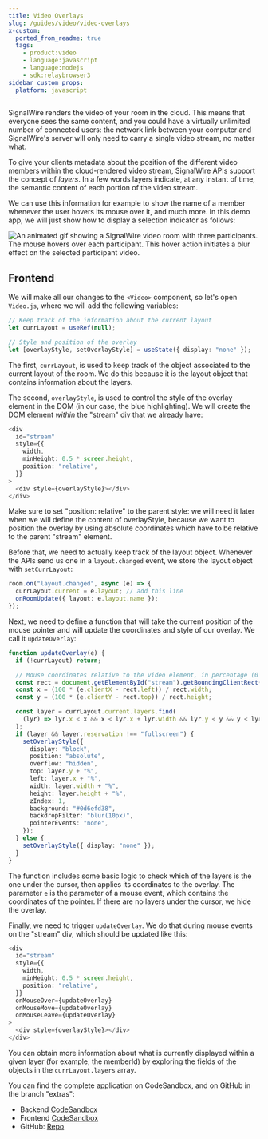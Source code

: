 ```yaml
---
title: Video Overlays
slug: /guides/video/video-overlays
x-custom:
  ported_from_readme: true
  tags:
    - product:video
    - language:javascript
    - language:nodejs
    - sdk:relaybrowser3
sidebar_custom_props:
  platform: javascript
---
```


SignalWire renders the video of your room in the cloud. This means that everyone sees the same content, and you could have a virtually unlimited number of connected users: the network link between your computer and SignalWire's server will only need to carry a single video stream, no matter what.

To give your clients metadata about the position of the different video members within the cloud-rendered video stream, SignalWire APIs support the concept of _layers_. In a few words layers indicate, at any instant of time, the semantic content of each portion of the video stream.

We can use this information for example to show the name of a member whenever the user hovers its mouse over it, and much more. In this demo app, we will just show how to display a selection indicator as follows:

<img src="https://i.ibb.co/zbPncdc/selection.gif" alt="An animated gif showing a SignalWire video room with three participants. The mouse hovers over each participant. This hover action initiates a blur effect on the selected participant video." border="0" />

## Frontend

We will make all our changes to the `<Video>` component, so let's open `Video.js`, where we will add the following variables:

```typescript
// Keep track of the information about the current layout
let currLayout = useRef(null);

// Style and position of the overlay
let [overlayStyle, setOverlayStyle] = useState({ display: "none" });
```

The first, `currLayout`, is used to keep track of the object associated to the current layout of the room. We do this because it is the layout object that contains information about the layers.

The second, `overlayStyle`, is used to control the style of the overlay element in the DOM (in our case, the blue highlighting). We will create the DOM element _within_ the "stream" div that we already have:

```typescript
<div
  id="stream"
  style={{
    width,
    minHeight: 0.5 * screen.height,
    position: "relative",
  }}
>
  <div style={overlayStyle}></div>
</div>
```

Make sure to set "position: relative" to the parent style: we will need it later when we will define the content of overlayStyle, because we want to position the overlay by using absolute coordinates which have to be relative to the parent "stream" element.

Before that, we need to actually keep track of the layout object. Whenever the APIs send us one in a `layout.changed` event, we store the layout object with `setCurrLayout`:

```typescript
room.on("layout.changed", async (e) => {
  currLayout.current = e.layout; // add this line
  onRoomUpdate({ layout: e.layout.name });
});
```

Next, we need to define a function that will take the current position of the mouse pointer and will update the coordinates and style of our overlay. We call it `updateOverlay`:

```typescript
function updateOverlay(e) {
  if (!currLayout) return;

  // Mouse coordinates relative to the video element, in percentage (0 to 100)
  const rect = document.getElementById("stream").getBoundingClientRect();
  const x = (100 * (e.clientX - rect.left)) / rect.width;
  const y = (100 * (e.clientY - rect.top)) / rect.height;

  const layer = currLayout.current.layers.find(
    (lyr) => lyr.x < x && x < lyr.x + lyr.width && lyr.y < y && y < lyr.y + lyr.height
  );
  if (layer && layer.reservation !== "fullscreen") {
    setOverlayStyle({
      display: "block",
      position: "absolute",
      overflow: "hidden",
      top: layer.y + "%",
      left: layer.x + "%",
      width: layer.width + "%",
      height: layer.height + "%",
      zIndex: 1,
      background: "#0d6efd38",
      backdropFilter: "blur(10px)",
      pointerEvents: "none",
    });
  } else {
    setOverlayStyle({ display: "none" });
  }
}
```

The function includes some basic logic to check which of the layers is the one under the cursor, then applies its coordinates to the overlay. The parameter `e` is the parameter of a mouse event, which contains the coordinates of the pointer. If there are no layers under the cursor, we hide the overlay.

Finally, we need to trigger `updateOverlay`. We do that during mouse events on the "stream" div, which should be updated like this:

```typescript
<div
  id="stream"
  style={{
    width,
    minHeight: 0.5 * screen.height,
    position: "relative",
  }}
  onMouseOver={updateOverlay}
  onMouseMove={updateOverlay}
  onMouseLeave={updateOverlay}
>
  <div style={overlayStyle}></div>
</div>
```

You can obtain more information about what is currently displayed within a given layer (for example, the memberId) by exploring the fields of the objects in the `currLayout.layers` array.

You can find the complete application on CodeSandbox, and on GitHub in the branch "extras":

- Backend [CodeSandbox](https://codesandbox.io/s/8gv4h)
- Frontend [CodeSandbox](https://codesandbox.io/s/i4h64)
- GitHub: [Repo](https://github.com/signalwire/browser-videoconf-full-react/tree/extras)
